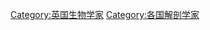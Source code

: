
{{Commons cat|Anatomists from the United Kingdom}}

[[Category:英国生物学家|Category:英国生物学家]]
[[Category:各国解剖学家|Category:各国解剖学家]]